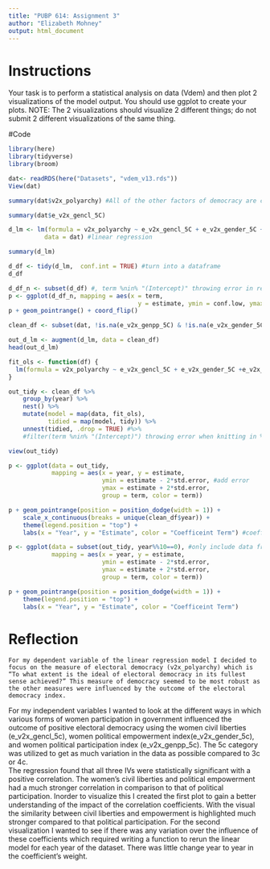 ---
title: "PUBP 614: Assignment 3"
author: "Elizabeth Mohney"
output: html_document
---

# Instructions 
  Your task is to perform a statistical analysis on data (Vdem) and then plot 2 visualizations of
the model output. You should use ggplot to create your plots. NOTE: The 2 visualizations
should visualize 2 different things; do not submit 2 different visualizations of the same thing.

#Code
```{r}
library(here)
library(tidyverse)
library(broom)
```

```{r}
dat<- readRDS(here("Datasets", "vdem_v13.rds"))
View(dat)
```

```{r}
summary(dat$v2x_polyarchy) #All of the other factors of democracy are connected to this area

summary(dat$e_v2x_gencl_5C)
```


```{r}
d_lm <- lm(formula = v2x_polyarchy ~ e_v2x_gencl_5C + e_v2x_gender_5C +e_v2x_genpp_5C,
          data = dat) #linear regression  

summary(d_lm)
```

```{r}
d_df <- tidy(d_lm,  conf.int = TRUE) #turn into a dataframe 
d_df 
```

```{r}
d_df_n <- subset(d_df) #, term %nin% "(Intercept)" throwing error in rendering 
p <- ggplot(d_df_n, mapping = aes(x = term,
                                    y = estimate, ymin = conf.low, ymax = conf.high)) #add confidence interval
p + geom_pointrange() + coord_flip()
```

```{r}
clean_df <- subset(dat, !is.na(e_v2x_genpp_5C) & !is.na(e_v2x_gender_5C) & !is.na(e_v2x_gender_5C) & !is.na(v2x_polyarchy))
```


```{r}
out_d_lm <- augment(d_lm, data = clean_df)
head(out_d_lm)
```

```{r}
fit_ols <- function(df) {
  lm(formula = v2x_polyarchy ~ e_v2x_gencl_5C + e_v2x_gender_5C +e_v2x_genpp_5C , data = df)
}

out_tidy <- clean_df %>%
    group_by(year) %>%
    nest() %>% 
    mutate(model = map(data, fit_ols),
           tidied = map(model, tidy)) %>%
    unnest(tidied, .drop = TRUE) #%>%
    #filter(term %nin% "(Intercept)") throwing error when knitting in %nin%
```

```{r}
view(out_tidy)
```

```{r}
p <- ggplot(data = out_tidy,
            mapping = aes(x = year, y = estimate,
                          ymin = estimate - 2*std.error, #add error
                          ymax = estimate + 2*std.error,
                          group = term, color = term)) 

p + geom_pointrange(position = position_dodge(width = 1)) +
    scale_x_continuous(breaks = unique(clean_df$year)) + 
    theme(legend.position = "top") +
    labs(x = "Year", y = "Estimate", color = "Coefficeint Term") #coefficents over time
```

```{r}
p <- ggplot(data = subset(out_tidy, year%%10==0), #only include data from every 10 years
            mapping = aes(x = year, y = estimate,
                          ymin = estimate - 2*std.error,
                          ymax = estimate + 2*std.error,
                          group = term, color = term))

p + geom_pointrange(position = position_dodge(width = 1)) +
    theme(legend.position = "top") +
    labs(x = "Year", y = "Estimate", color = "Coefficeint Term")
```

# Reflection
	For my dependent variable of the linear regression model I decided to focus on the measure of electoral democracy (v2x_polyarchy) which is “To what extent is the ideal of electoral democracy in its fullest sense achieved?” This measure of democracy seemed to be most robust as the other measures were influenced by the outcome of the electoral democracy index. 
  For my independent variables I wanted to look at the different ways in which various forms of women participation in government influenced the outcome of positive electoral democracy using the women civil liberties (e_v2x_gencl_5c), women political empowerment index(e_v2x_gender_5c), and women political participation index (e_v2x_genpp_5c). The 5c category was utilized to get as much variation in the data as possible compared to 3c or 4c.   
  The regression found that all three IVs were statistically significant with a positive correlation. The women's civil liberties and political empowerment had a much stronger correlation in comparison to that of  political participation. Inorder to visualize this I created the first plot to gain a better understanding of the impact of the correlation coefficients. With the visual the similarity between civil liberties and empowerment is highlighted much stronger compared to that political participation. For the second visualization I wanted to see if there was any variation over the influence of these coefficients which required writing a function to rerun the linear model for each year of the dataset. There was little change year to year in the coefficient’s weight.
